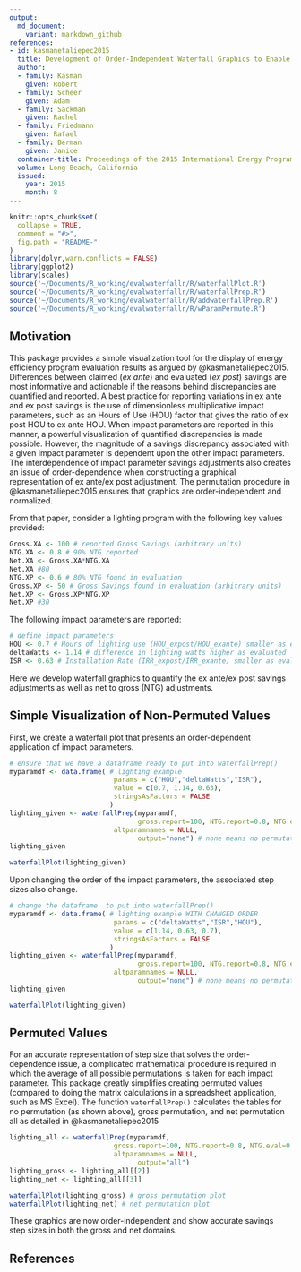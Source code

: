 ```yaml
---
output:
  md_document:
    variant: markdown_github
references:
- id: kasmanetaliepec2015
  title: Development of Order-Independent Waterfall Graphics to Enable Comprehensive Understanding of Impact Evaluation Results
  author:
  - family: Kasman
    given: Robert
  - family: Scheer
    given: Adam  
  - family: Sackman
    given: Rachel
  - family: Friedmann
    given: Rafael
  - family: Berman
    given: Janice
  container-title: Proceedings of the 2015 International Energy Program Evaluation Conference
  volume: Long Beach, California
  issued:
    year: 2015
    month: 8  
---
```


<!-- README.md is generated from README.Rmd. Please edit that file -->

```r
knitr::opts_chunk$set(
  collapse = TRUE,
  comment = "#>",
  fig.path = "README-"
)
library(dplyr,warn.conflicts = FALSE)
library(ggplot2)
library(scales)
source('~/Documents/R_working/evalwaterfallr/R/waterfallPlot.R')
source('~/Documents/R_working/evalwaterfallr/R/waterfallPrep.R')
source('~/Documents/R_working/evalwaterfallr/R/addwaterfallPrep.R')
source('~/Documents/R_working/evalwaterfallr/R/wParamPermute.R')
```

## Motivation
This package provides a simple visualization tool for the display of energy efficiency program evaluation results as argued by @kasmanetaliepec2015. Differences between claimed (_ex ante_) and evaluated (_ex post_) savings are most informative and actionable if the reasons behind discrepancies are quantified and reported. A best practice for reporting variations in ex ante and ex post savings is the use of dimensionless multiplicative impact parameters, such as an Hours of Use (HOU) factor that gives the ratio of ex post HOU to ex ante HOU. When impact parameters are reported in this manner, a powerful visualization of quantified discrepancies is made possible. However, the magnitude of a savings discrepancy associated with a given impact parameter is dependent upon the other impact parameters. The interdependence of impact parameter savings adjustments also creates an issue of order-dependence when constructing a graphical representation of ex ante/ex post adjustment. The permutation procedure in @kasmanetaliepec2015 ensures that graphics are order-independent and normalized. 

From that paper, consider a lighting program with the following key values provided:

```r
Gross.XA <- 100 # reported Gross Savings (arbitrary units)
NTG.XA <- 0.8 # 90% NTG reported
Net.XA <- Gross.XA*NTG.XA
Net.XA #80
NTG.XP <- 0.6 # 80% NTG found in evaluation
Gross.XP <- 50 # Gross Savings found in evaluation (arbitrary units)
Net.XP <- Gross.XP*NTG.XP
Net.XP #30
```
The following impact parameters are reported:
```r
# define impact parameters
HOU <- 0.7 # Hours of lighting use (HOU_expost/HOU_exante) smaller as evaluated
deltaWatts <- 1.14 # difference in lighting watts higher as evaluated
ISR <- 0.63 # Installation Rate (IRR_expost/IRR_exante) smaller as evaluated
```
Here we develop waterfall graphics to quantify the ex ante/ex post savings adjustments as well as net to gross (NTG) adjustments. 


## Simple Visualization of Non-Permuted Values
First, we create a waterfall plot that presents an order-dependent application of impact parameters. 
```r
# ensure that we have a dataframe ready to put into waterfallPrep()
myparamdf <- data.frame( # lighting example
                          params = c("HOU","deltaWatts","ISR"),
                          value = c(0.7, 1.14, 0.63),
                          stringsAsFactors = FALSE
                         )
lighting_given <- waterfallPrep(myparamdf, 
                                gross.report=100, NTG.report=0.8, NTG.eval=0.6,
                          altparamnames = NULL,
                                output="none") # none means no permutation
lighting_given
```
```r
waterfallPlot(lighting_given)
```

Upon changing the order of the impact parameters, the associated step sizes also change. 

```r
# change the dataframe  to put into waterfallPrep()
myparamdf <- data.frame( # lighting example WITH CHANGED ORDER
                          params = c("deltaWatts","ISR","HOU"),
                          value = c(1.14, 0.63, 0.7),
                          stringsAsFactors = FALSE
                         )
lighting_given <- waterfallPrep(myparamdf, 
                                gross.report=100, NTG.report=0.8, NTG.eval=0.6,
                          altparamnames = NULL,
                                output="none") # none means no permutation
lighting_given
```
```r
waterfallPlot(lighting_given)
```

## Permuted Values
For an accurate representation of step size that solves the order-dependence issue, a complicated mathematical procedure is required in which the average of all possible permutations is taken for each impact parameter. This package greatly simplifies creating permuted values (compared to doing the matrix calculations in a spreadsheet application, such as MS Excel). The function `waterfallPrep()` calculates the tables for no permutation (as shown above), gross permutation, and net permutation all as detailed in @kasmanetaliepec2015

```r
lighting_all <- waterfallPrep(myparamdf, 
                          gross.report=100, NTG.report=0.8, NTG.eval=0.6,
                          altparamnames = NULL,
                                output="all")
lighting_gross <- lighting_all[[2]]
lighting_net <- lighting_all[[3]]
```
```r
waterfallPlot(lighting_gross) # gross permutation plot
waterfallPlot(lighting_net) # net permutation plot
```

These graphics are now order-independent and show accurate savings step sizes in both the gross and net domains. 

## References

